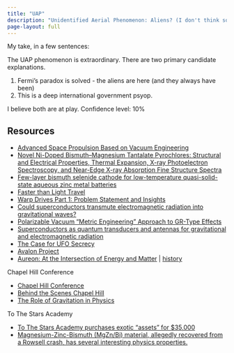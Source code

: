 ```yaml
---
title: "UAP"
description: "Unidentified Aerial Phenomenon: Aliens? (I don't think so)"
page-layout: full
---
```


My take, in a few sentences:

The UAP phenomenon is extraordinary. There are two primary candidate explanations.

1) Fermi's paradox is solved - the aliens are here (and they always have been)
2) This is a deep international government psyop.

I believe both are at play. Confidence level: 10%


## Resources

- [Advanced Space Propulsion Based on Vacuum Engineering](https://arxiv.org/pdf/1204.2184.pdf)
- [Novel Ni-Doped Bismuth–Magnesium Tantalate Pyrochlores: Structural and Electrical Properties, Thermal Expansion, X-ray Photoelectron Spectroscopy, and Near-Edge X-ray Absorption Fine Structure Spectra](https://pubs.acs.org/doi/10.1021/acsomega.1c02969)
- [Few-layer bismuth selenide cathode for low-temperature quasi-solid-state aqueous zinc metal batteries](https://www.nature.com/articles/s41467-022-28380-y)
- [Faster than Light Travel](https://www.researchgate.net/profile/Gary-Bennett-2/publication/316559378_Faster-than-light_travel_to_the_stars/links/5ea0d7d3458515ec3aff1485/Faster-than-light-travel-to-the-stars.pdf)
- [Warp Drives Part 1: Problem Statement and Insights](http://reprints.gravitywaves.com/Warp/Murad-2005_APC001256.pdf)
- [Could superconductors transmute electromagnetic radiation into gravitational waves?](https://freerepublic.com/focus/f-chat/686516/posts)
- [Polarizable Vacuum “Metric Engineering” Approach to GR-Type Effects](http://www.earthtech.org/publications/Mitre%20Conference.pdf)
- [Superconductors as quantum transducers and antennas for gravitational and electromagnetic radiation](https://arxiv.org/abs/gr-qc/0204012)
- [The Case for UFO Secrecy](https://peterlevenda.substack.com/p/for-fuchs-sake)
- [Avalon Project](https://avalon.law.yale.edu/)
- [Aureon: At the Intersection of Energy and Matter](https://aureon.ca/) | [history](https://www.safireproject.com/about-us/historical.html)

Chapel Hill Conference

- [Chapel Hill Conference](https://edition-open-sources.org/sources/5/3/)
- [Behind the Scenes Chapel Hill](https://www.royalsoc.org.au/images/pdf/journal/154-2-Rickles.pdf)
- [The Role of Gravitation in Physics](https://edition-open-sources.org/media/sources/5/Sources5.pdf)

To The Stars Academy

- [To The Stars Academy purchases exotic "assets" for $35,000](https://www.sec.gov/Archives/edgar/data/1710274/000114420419046318/tv530141_ex6-22.htm)
- [Magnesium-Zinc-Bismuth (MgZn/Bi) material, allegedly recovered from a Rowsell crash, has several interesting physics properties.](https://tothestars.media/blogs/press-and-news/material-of-interest-magnesium-zinc-bismuth)